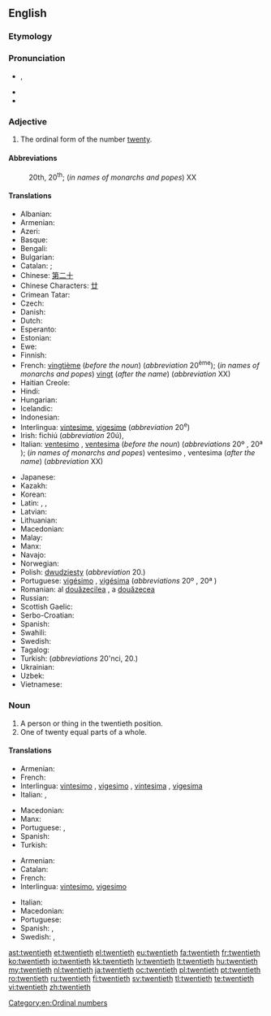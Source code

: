 ==English==

{{ordinalbox|en|19th|20th|21st|nineteenth|twenty-first|card=twenty}}

===Etymology===
{{suffix|twenty|eth}}

===Pronunciation===
* {{IPA|/ˈtwɛntiəθ/}}, {{X-SAMPA|/"twEnti@T/}}
* {{audio|en-us-twentieth.ogg|Audio (US)}}
* {{hyphenation|twen|ti|eth}}

===Adjective===
{{en-adj|-}}

# The ordinal form of the number [[twenty]].

====Abbreviations====
: 20th, 20<sup>th</sup>; (''in names of monarchs and popes'') XX

====Translations====
{{trans-top|ordinal}}
* Albanian: {{t-|sq|njëzet}}
* Armenian: {{t-|hy|քսաներորդ|tr=k’sanerord}}
* Azeri: {{t-|az|iyirminci|sc=Beng}}
* Basque: {{t-|eu|hogeigarren}}
* Bengali: {{t-|bn|বিংশ}}
* Bulgarian: {{t-|bg|двадесети|tr=dvadeseti|sc=Beng}}
* Catalan: {{t+|ca|vintè|m}}; {{t-|ca|vigèsim|m}}
* Chinese: [[第二十]]
* Chinese Characters: [[廿]]
* Crimean Tatar: {{tø|crh|yigirminci}}
* Czech: {{t-|cs|dvacátý}}
* Danish: {{t-|da|tyvende}}
* Dutch: {{t+|nl|twintigste}}
* Esperanto: {{t-|eo|dudeka|sc=Beng}}
* Estonian: {{t-|et|kahekümnes}}
* Ewe: {{tø|ee|blaevelia|n}}
* Finnish: {{t-|fi|kahdeskymmenes}}
* French: [[vingtième]] (''before the noun'') (''abbreviation'' 20<sup>ème</sup>); (''in names of monarchs and popes'') [[vingt]] (''after the name'') (''abbreviation'' XX)
* Haitian Creole: {{tø|ht|ventyèm|sc=Beng}}
* Hindi: {{t-|hi|बिसवां|tr=bisavāṁ|sc=Knda}}
* Hungarian: {{t+|hu|huszadik}}
* Icelandic: {{t-|is|tuttugasta}}
* Indonesian: {{t-|id|keduapuluh}}
* Interlingua: [[vintesime]], [[vigesime]] (''abbreviation'' 20<sup>e</sup>)
* Irish: fichiú (''abbreviation'' 20ú), {{t-|ga|fichiú}}
* Italian: [[ventesimo]] {{m}}, [[ventesima]] {{f}} (''before the noun'') (''abbreviations'' 20º {{m}}, 20ª {{f}}); (''in names of monarchs and popes'') ventesimo {{m}}, ventesima {{f}} (''after the name'') (''abbreviation'' XX)
{{trans-mid}}
* Japanese: {{t-|ja|第二十|tr=dai nijū|sc=Beng}}
* Kazakh: {{t|kk|жиырмасыншы|tr=jïırmasınşı|sc=Cyrl}}
* Korean: {{t+|ko|스무째|tr=seumujjae|sc=Hang}}
* Latin: {{t-|la|vicesimus|m|alt=vīcēsimus}}, {{t-|la|vicesima|f|alt=vīcēsima}}, {{t-|la|vicesimum|n|alt=vīcēsimum}}
* Latvian: {{t+|lv|divdesmitais}}
* Lithuanian: {{t+|lt|dvidešimtas}}
* Macedonian: {{t-|mk|дваесетти|tr=dváesetti|sc=Cyrl}}
* Malay: {{t-|ms|kedua puluh}}
* Manx: {{t-|gv|feedoo}}
* Navajo: {{tø|nv|naadíín góneʼ}}
* Norwegian: {{t-|no|tjuende}}
* Polish: [[dwudziesty]] (''abbreviation'' 20.)
* Portuguese: [[vigésimo]] {{m}}, [[vigésima]] {{f}} (''abbreviations'' 20º {{m}}, 20ª {{f}})
* Romanian: al [[douăzecilea]] {{m}}, a [[douăzecea]] {{f}}
* Russian: {{t+|ru|двадцатый|tr=dvadcátyj}}
* Scottish Gaelic: {{qualifier|abbreviation 20mh}} {{t-|gd|ficheadamh}}
* Serbo-Croatian: {{t-|sh|dvadeseti}}
* Spanish: {{t+|es|vigésimo}}
* Swahili: {{t+|sw|ishirini|sc=Knda}}
* Swedish: {{t+|sv|tjugonde}}
* Tagalog: {{t-|tl|ikadalawampu}}
* Turkish: {{t+|tr|yirminci}} (''abbreviations'' 20'nci, 20.)
* Ukrainian: {{t+|uk|двадцятий|tr=dvadtsyatyy̆|sc=Beng}}
* Uzbek: {{t-|uz|yigirmanchi}}
* Vietnamese: {{t-|vi|thứ hai mươi}}
{{trans-bottom}}

===Noun===
{{en-noun}}

# A person or thing in the twentieth position.
# One of twenty equal parts of a whole.

====Translations====
{{trans-top|ordinal object}}
* Armenian: {{t-|hy|քսաներորդ|tr=k’sanerord}}
* French: {{t+|fr|vingtième|m|f}}
* Interlingua: [[vintesimo]] {{m}}, [[vigesimo]] {{m}}, [[vintesima]] {{f}}, [[vigesima]] {{f}}
* Italian: {{t+|it|ventesimo|m}}, {{t-|it|ventesima|f}}
{{trans-mid}}
* Macedonian: {{t-|mk|дваесетка|f|tr=dvaésetka|sc=Cyrl}}
* Manx: {{t-|gv|yn feedoo|m}}
* Portuguese: {{t+|pt|vigésimo|m}}, {{t-|pt|vigésima|f}}
* Spanish: {{t+|es|vigésimo}}
* Turkish: {{t+|tr|yirminci}}
{{trans-bottom}}

{{trans-top|portion of whole}}
* Armenian: {{t-|hy|քսաներորդ|tr=k’sanerord}}
* Catalan: {{t+|ca|vintè|m}}
* French: {{t+|fr|vingtième|m}}
* Interlingua: [[vintesimo]], [[vigesimo]]
{{trans-mid}}
* Italian: {{t+|it|ventesimo|m}}
* Macedonian: {{t-|mk|дваесеттина|f|tr=dvaeséttina|sc=Cyrl}}
* Portuguese: {{t+|pt|vigésimo|m}}
* Spanish: {{t+|es|veinteavo}}, {{t+|es|vigésimo}}
* Swedish: {{t+|sv|tjugondedel|c}}, {{t+|sv|tjugondel|c}}
{{trans-bottom}}

{{checktrans-top}}
{{trans-bottom}}

[[Category:en:Ordinal numbers]]

[[ast:twentieth]]
[[et:twentieth]]
[[el:twentieth]]
[[eu:twentieth]]
[[fa:twentieth]]
[[fr:twentieth]]
[[ko:twentieth]]
[[io:twentieth]]
[[kk:twentieth]]
[[lv:twentieth]]
[[lt:twentieth]]
[[hu:twentieth]]
[[my:twentieth]]
[[nl:twentieth]]
[[ja:twentieth]]
[[oc:twentieth]]
[[pl:twentieth]]
[[pt:twentieth]]
[[ro:twentieth]]
[[ru:twentieth]]
[[fi:twentieth]]
[[sv:twentieth]]
[[tl:twentieth]]
[[te:twentieth]]
[[vi:twentieth]]
[[zh:twentieth]]